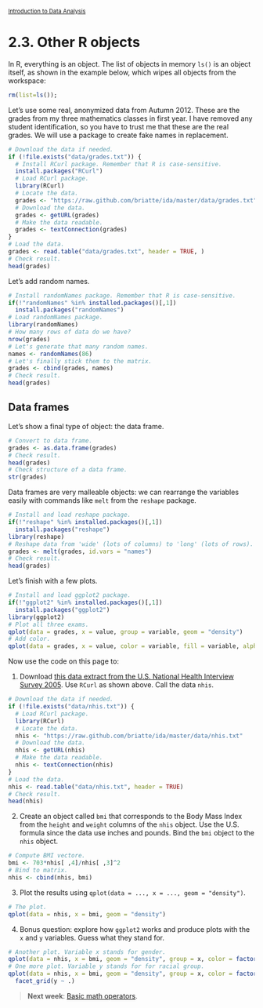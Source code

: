 <style>@import url(style.css);</style>
<small>[Introduction to Data Analysis](index.html)</small>

# 2.3. Other R objects

In R, everything is an object. The list of objects in memory `ls()` is an object itself, as shown in the example below, which wipes all objects from the workspace:
  
```r
rm(list=ls());
```

<!-- We're going to use data from the Small Arms Survey on civilian firearms. The data are based on [various sources](http://www.smallarmssurvey.org/fileadmin/docs/H-Research_Notes/SAS-Research-Note-9.pdf) that illustrate how careful we should generally be about the reliability of our data. -->

Let's use some real, anonymized data from Autumn 2012. These are the grades from my three mathematics classes in first year. I have removed any student identification, so you have to trust me that these are the real grades. We will use a package to create fake names in replacement.

```r
# Download the data if needed.
if (!file.exists("data/grades.txt")) {
  # Install RCurl package. Remember that R is case-sensitive.
  install.packages("RCurl")
  # Load RCurl package.
  library(RCurl)
  # Locate the data.
  grades <- "https://raw.github.com/briatte/ida/master/data/grades.txt"
  # Download the data.
  grades <- getURL(grades)
  # Make the data readable.
  grades <- textConnection(grades)
}
# Load the data.
grades <- read.table("data/grades.txt", header = TRUE, )
# Check result.
head(grades)
```

Let's add random names.

```r
# Install randomNames package. Remember that R is case-sensitive.
if(!"randomNames" %in% installed.packages()[,1])
  install.packages("randomNames")
# Load randomNames package.
library(randomNames)
# How many rows of data do we have?
nrow(grades)
# Let's generate that many random names.
names <- randomNames(86)
# Let's finally stick them to the matrix.
grades <- cbind(grades, names)
# Check result.
head(grades)
```

## Data frames

Let's show a final type of object: the data frame.

```r
# Convert to data frame.
grades <- as.data.frame(grades)
# Check result.
head(grades)
# Check structure of a data frame.
str(grades)
```

Data frames are very malleable objects: we can rearrange the variables easily with commands like `melt` from the `reshape` package.

```r
# Install and load reshape package.
if(!"reshape" %in% installed.packages()[,1])
  install.packages("reshape")
library(reshape)
# Reshape data from 'wide' (lots of columns) to 'long' (lots of rows).
grades <- melt(grades, id.vars = "names")
# Check result.
head(grades)
```

Let's finish with a few plots.

```r
# Install and load ggplot2 package.
if(!"ggplot2" %in% installed.packages()[,1])
  install.packages("ggplot2")
library(ggplot2)
# Plot all three exams.
qplot(data = grades, x = value, group = variable, geom = "density")
# Add color.
qplot(data = grades, x = value, color = variable, fill = variable, alpha = I(.3), geom = "density")
```

Now use the code on this page to:

1. Download [this data extract from the U.S. National Health Interview Survey 2005](https://raw.github.com/briatte/ida/master/data/nhis.txt). Use `RCurl` as shown above. Call the data `nhis`.

```r
# Download the data if needed.
if (!file.exists("data/nhis.txt")) {
  # Load RCurl package.
  library(RCurl)
  # Locate the data.
  nhis <- "https://raw.github.com/briatte/ida/master/data/nhis.txt"
  # Download the data.
  nhis <- getURL(nhis)
  # Make the data readable.
  nhis <- textConnection(nhis)
}
# Load the data.
nhis <- read.table("data/nhis.txt", header = TRUE)
# Check result.
head(nhis)
```

2. Create an object called `bmi` that corresponds to the Body Mass Index from the `height` and `weight` columns of the `nhis` object. Use the U.S. formula since the data use inches and pounds. Bind the `bmi` object to the `nhis` object.

```r
# Compute BMI vectore.
bmi <- 703*nhis[ ,4]/nhis[ ,3]^2
# Bind to matrix.
nhis <- cbind(nhis, bmi)
```

3. Plot the results using `qplot(data = ..., x = ..., geom = "density")`.

```r
# The plot.
qplot(data = nhis, x = bmi, geom = "density")
```

4. Bonus question: explore how `ggplot2` works and produce plots with the `x` and `y` variables. Guess what they stand for.

```r
# Another plot. Variable x stands for gender.
qplot(data = nhis, x = bmi, geom = "density", group = x, color = factor(x))
# One more plot. Variable y stands for for racial group.
qplot(data = nhis, x = bmi, geom = "density", group = x, color = factor(x)) +
  facet_grid(y ~ .)
```

> __Next week__: [Basic math operators](30_math.html).
